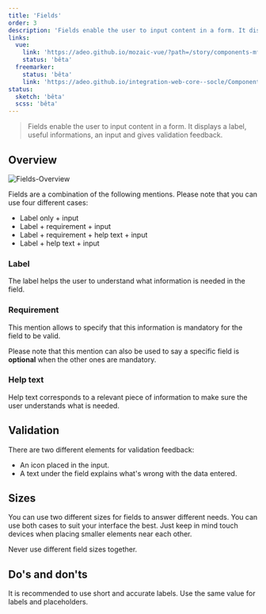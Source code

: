 ```yaml
---
title: 'Fields'
order: 3
description: 'Fields enable the user to input content in a form. It displays a label, useful informations, an input and gives validation feedback'
links: 
  vue:
    link: 'https://adeo.github.io/mozaic-vue/?path=/story/components-mfield--try-it'
    status: 'bêta'
  freemarker:
    status: 'bêta'
    link: 'https://adeo.github.io/integration-web-core--socle/Components/form/input/'
status:
  sketch: 'bêta'
  scss: 'bêta'
---
```


> Fields enable the user to input content in a form. It displays a label, useful informations, an input and gives validation feedback.

<Preview path="fields-full" nude />

## Overview

![Fields-Overview](Fields--Overview.png)

Fields are a combination of the following mentions. Please note that you can use four different cases:
  - Label only + input
  - Label + requirement + input
  - Label + requirement + help text + input
  - Label + help text + input

### Label

The label helps the user to understand what information is needed in the field.

<Preview path="fields" nude />

### Requirement

This mention allows to specify that this information is mandatory for the field to be valid.

<Highlight theme="tips">

  Please note that this mention can also be used to say a specific field is **optional** when the other ones are mandatory.

</Highlight>

<Preview path="fields-requirement" nude />

### Help text

Help text corresponds to a relevant piece of information to make sure the user understands what is needed.

<Preview path="fields-help" nude />

## Validation

There are two different elements for validation feedback:
  - An icon placed in the input.
  - A text under the field explains what's wrong with the data entered.

<Preview path="fields-validation" nude />

## Sizes

You can use two different sizes for fields to answer different needs. You can use both cases to suit your interface the best. Just keep in mind touch devices when placing smaller elements near each other.

<Highlight theme="warning">

  Never use different field sizes together.

</Highlight>

<Preview path="fields-sizes" nude />

## Do's and don'ts

<HintItem>
  It is recommended to use short and accurate labels.
</HintItem>

<HintItem dont>
  Use the same value for labels and placeholders.
</HintItem>

